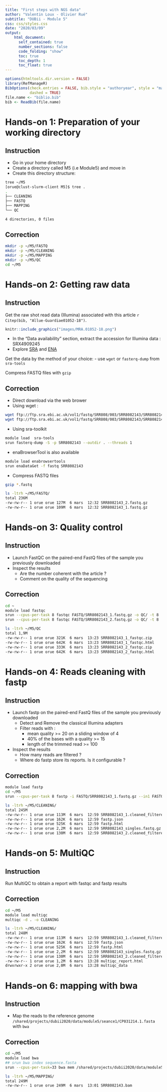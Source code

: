 ```yaml
---
title: "First steps with NGS data"
author: "Valentin Loux - Olivier Rué"
subtitle: "DUBii - Module 5"
css: css/styles.css
date: "2020/03/09"
output:
    html_document:
      self_contained: true
      number_sections: false
      code_folding: "show"
      toc: true
      toc_depth: 1
      toc_float: true
---
```




```r
options(htmltools.dir.version = FALSE)
library(RefManageR)
BibOptions(check.entries = FALSE, bib.style = "authoryear", style = "markdown",
           dashed = TRUE)
file.name <- "biblio.bib"
bib <- ReadBib(file.name)
```

# Hands-on 1: Preparation of your working directory

## Instruction

- Go in your home directory
- Create a directory called M5 (i.e Module5) and move in
- Create this directory structure:
```bash
tree ~/M5
[orue@clust-slurm-client M5]$ tree .
.
├── CLEANING
├── FASTQ
├── MAPPING
└── QC

4 directories, 0 files
```



## Correction

```bash
mkdir -p ~/M5/FASTQ
mkdir -p ~/M5/CLEANING
mkdir -p ~/M5/MAPPING
mkdir -p ~/M5/QC
cd ~/M5
```



# Hands-on 2: Getting raw data 

## Instruction

Get the raw shot read data (Illumina) associated with this article `r Citep(bib, "Allue-Guardiae01052-18")`.

```r
knitr::include_graphics("images/MRA.01052-18.png")
```

- In the "Data availability" section, extract the accession for Illumina data : SRX4909245
- Explore [SRA](https://www.ncbi.nlm.nih.gov/sra/SRX4909245) and [ENA](https://www.ebi.ac.uk/ena/browser/view/SRX4909245)

Get the data by the method of your choice:
- use <code>wget</code> or <code>fasterq-dump</code> from <code>sra-tools</code>

Compress FASTQ files with <code>gzip</code>



## Correction

- Direct download via the web brower
- Using wget :
```bash
wget ftp://ftp.sra.ebi.ac.uk/vol1/fastq/SRR808/003/SRR8082143/SRR8082143_1.fastq.gz
wget ftp://ftp.sra.ebi.ac.uk/vol1/fastq/SRR808/003/SRR8082143/SRR8082143_2.fastq.gz
```
- Using sra-toolkit
```bash
module load  sra-tools
srun fasterq-dump -S -p SRR8082143 --outdir . --threads 1
```
- enaBrowserTool is also available
```bash
module load enabrowsertools
srun enaDataGet -f fastq SRR8082143 
```
- Compress FASTQ files
```bash
gzip *.fastq
```

```bash
ls -ltrh ~/M5/FASTQ/
total 236M
-rw-rw-r-- 1 orue orue 127M  6 mars  12:32 SRR8082143_2.fastq.gz
-rw-rw-r-- 1 orue orue 109M  6 mars  12:32 SRR8082143_1.fastq.gz

```




# Hands-on 3: Quality control

## Instruction

- Launch FastQC on the paired-end FastQ files of the sample you previously downloaded
- Inspect the results
  - Are the number coherent with the article ?
  - Comment on the quality of the sequencing


## Correction

```bash
cd ~
module load fastqc
srun --cpus-per-task 8 fastqc FASTQ/SRR8082143_1.fastq.gz -o QC/ -t 8
srun --cpus-per-task 8 fastqc FASTQ/SRR8082143_2.fastq.gz -o QC/ -t 8
```

```bash
ls -ltrh ~/M5/QC
total 1,9M
-rw-rw-r-- 1 orue orue 321K  6 mars  13:23 SRR8082143_1_fastqc.zip
-rw-rw-r-- 1 orue orue 642K  6 mars  13:23 SRR8082143_1_fastqc.html
-rw-rw-r-- 1 orue orue 333K  6 mars  13:23 SRR8082143_2_fastqc.zip
-rw-rw-r-- 1 orue orue 642K  6 mars  13:23 SRR8082143_2_fastqc.html
```


#  Hands-on 4: Reads cleaning with fastp

## Instruction

- Launch fastp on the paired-end FastQ files of the sample you previously downloaded
  - Detect and Remove the classical Illumina adapters
  - Filter reads with :
      - mean quality >= 20 on a sliding window of 4
      -  40% of the bases with a quality >= 15
      - length of the trimmed read >= 100

- Inspect the results
  - How many reads are filtered ?
  - Where do fastp store its reports. Is it configurable ?



## Correction

```bash
module load fastp
cd ~/M5
srun --cpus-per-task 8 fastp -i FASTQ/SRR8082143_1.fastq.gz --in1 FASTQ/SRR8082143_1.fastq.gz --in2 FASTQ/SRR8082143_2.fastq.gz -l 100 --out1 CLEANING/SRR8082143_1.cleaned_filtered.fastq.gz --out2 CLEANING/SRR8082143_2.cleaned_filtered.fastq.gz --unpaired1 CLEANING/SRR8082143_singles.fastq.gz --unpaired2 CLEANING/SRR8082143_singles.fastq.gz -w 1 -j CLEANING/fastp.json -h CLEANING/fastp.html -t 8
```
```bash
ls -ltrh ~/M5/CLEANING/
total 245M
-rw-rw-r-- 1 orue orue 113M  6 mars  12:59 SRR8082143_1.cleaned_filtered.fastq.gz
-rw-rw-r-- 1 orue orue 162K  6 mars  12:59 fastp.json
-rw-rw-r-- 1 orue orue 525K  6 mars  12:59 fastp.html
-rw-rw-r-- 1 orue orue 2,2M  6 mars  12:59 SRR8082143_singles.fastq.gz
-rw-rw-r-- 1 orue orue 130M  6 mars  12:59 SRR8082143_2.cleaned_filtered.fastq.gz
```


# Hands-on 5: MultiQC

## Instruction

Run MultiQC to obtain a report with fastqc and fastp results

## Correction

```bash
cd ~/M5
module load multiqc
multiqc -d . -o CLEANING
```

```bash
ls -ltrh ~/M5/CLEANING/
total 248M
-rw-rw-r-- 1 orue orue 113M  6 mars  12:59 SRR8082143_1.cleaned_filtered.fastq.gz
-rw-rw-r-- 1 orue orue 162K  6 mars  12:59 fastp.json
-rw-rw-r-- 1 orue orue 525K  6 mars  12:59 fastp.html
-rw-rw-r-- 1 orue orue 2,2M  6 mars  12:59 SRR8082143_singles.fastq.gz
-rw-rw-r-- 1 orue orue 130M  6 mars  12:59 SRR8082143_2.cleaned_filtered.fastq.gz
-rw-rw-r-- 1 orue orue 1,2M  6 mars  13:28 multiqc_report.html
drwxrwxr-x 2 orue orue 2,0M  6 mars  13:28 multiqc_data
```



# Hands-on 6: mapping with bwa

## Instruction

- Map the reads to the reference genome <code>/shared/projects/dubii2020/data/module5/seance1/CP031214.1.fasta</code> with <code>bwa</code>

## Correction

```bash
cd ~/M5
module load bwa
## srun bwa index sequence.fasta
srun --cpus-per-task=33 bwa mem /shared/projects/dubii2020/data/module5/seance1/CP031214.1.fasta CLEANING/SRR8082143_1.cleaned_filtered.fastq.gz CLEANING/SRR8082143_2.cleaned_filtered.fastq.gz -t 32 | samtools view -hbS - > MAPPING/SRR8082143.bam
```

```bash
ls -ltrh ~/M5/MAPPING/
total 249M
-rw-rw-r-- 1 orue orue 249M  6 mars  13:01 SRR8082143.bam
```

